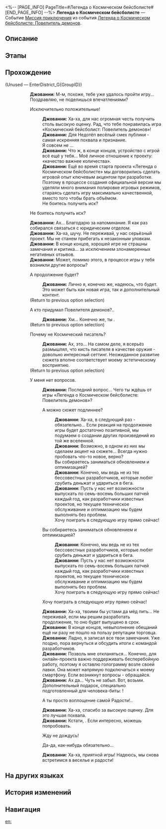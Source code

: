 <%-- [PAGE_INFO]
PageTitle=#Легенда о Космическом бейсболисте#
[END_PAGE_INFO] --%>
{{Дополнить|Диалоги.}}
{{Миссия Инфобокс
|id              = 8033102
|Название        = 
|Изображение     = Миссия Легенда о Космическом бейсболисте.png
|Тип             = Миссия приключения
|Событие         = Легенда о Космическом бейсболисте: Повелитель демонов
|Глава           = 
|Условия         = Завершена [[Продолжение Освоения]] «[[Андалузская обезьяна]]»
|Персонажи       = Джованни; Первопроходец
|СтартЛокация    = [[Пенакония]] — [[Академия оригами]]
|Мир             = Пенакония
|Предыдущая      = 
|Следующая       = 
|Награды         = 
}}
'''Легенда о Космическом бейсболисте''' — Событие [[Миссия приключения]] из события [[Легенда о Космическом бейсболисте: Повелитель демонов]].

==Описание==
{{Описание|<!--официальное описание из Перекрёстка судеб-->}}

==Этапы==


==Прохождение==
{{Дополнить}}

;(Unused &mdash; EnterDistrict_G{GroupID})
:{{tx}}
::'''Джованни:''' М-м, похоже, тебе уже удалось пройти игру... Поздравляю, не поделишься впечатлениями?
::{{Диалог|Стрелка}} Исключительно положительные!
:::'''Джованни:''' Ха-ха, для нас огромная честь получить столь высокую оценку. Рад, что тебе понравилась игра «Космический бейсболист: Повелитель демонов»!
:::'''Джованни:''' Для Недотёп весёлый смех публики - самая искренняя похвала и признание.
:::Я совсем не {{MC|ж=наигралась|м=наигрался}}...
:::'''Джованни:''' Что ж, в конце концов, устройство с игрой всё ещё у тебя... Моё личное отношение к проекту: «качество важнее количества».
:::'''Джованни:''' Ещё во время старта проекта «Легенда о Космическом бейсболисте» мы договорились сделать игровой опыт ключевым акцентом при разработке. Поэтому в процессе создания официальной версии мы уделяли много внимания полировке игровых режимов, стараясь сделать игру максимально качественной, вместо того чтобы брать объёмом.
:::Не боитесь получить иск?
::{{Диалог|Стрелка}} Не боитесь получить иск?
::'''Джованни:''' Ах... Благодарю за напоминание. Я как раз собирался связаться с юридическим отделом.
::'''Джованни:''' Ха-ха, шучу. Не переживай, у нас серьёзный проект. Мы не станем прибегать к незаконным уловкам.
::'''Джованни:''' В конце концов, хорошей игре не страшны замечания и критика... за исключением злонамеренных негативных отзывов.
::'''Джованни:''' Может, помимо этого, в процессе игры у тебя возникли другие вопросы?
::{{tx}}
::{{Диалог|Разговор}} А продолжение будет?
:::'''Джованни:''' Лично я, конечно же, надеюсь, что будет. Это может быть как новая игра, так и дополнительный контент.
:::{{tx}}
::;(Return to previous option selection)
::{{Диалог|Разговор}} А кто придумал Повелителя демонов?..
:::'''Джованни:''' Хм... Конечно же, ты {{MC|ж=сама|м=сам}}.
:::{{tx}}
::;(Return to previous option selection)
::{{Диалог|Разговор}} Почему не Космический писатель?
:::'''Джованни:''' Ах, это... На самом деле, я всерьёз размышлял, что кисть писателя в качестве оружия - довольно интересный сеттинг. Неожиданное развитие сюжета вполне соответствует моему эстетическому восприятию.
:::{{tx}}
::;(Return to previous option selection)
::{{Диалог|Стрелка}} У меня нет вопросов.
:::'''Джованни:''' Последний вопрос... Чего ты ждёшь от игры «Легенда о Космическом бейсболисте: Повелитель демонов»?
:::{{Диалог|Стрелка}} А можно сюжет подлиннее?
::::'''Джованни:''' Ха-ха, в следующий раз - обязательно... Если реакция на продолжение игры будет достаточно позитивной, мы подумаем о создании других произведений из той же вселенной.
::::'''Джованни:''' Возможно, в одном из них мы сделаем акцент на сюжете... Всегда нужно пробовать что-то новое, верно?
::::Вы собираетесь заниматься обновлением и оптимизацией?
::::'''Джованни:''' Конечно, мы ведь не из тех бессовестных разработчиков, которые любят срубить деньжат и удариться в бега.
::::'''Джованни:''' Пусть у нас нет возможности выпускать по семь-восемь больших патчей каждый год, как разработчики известных проектов, но текущее техническое обслуживание и оптимизацию мы будем выполнять без проблем.
::::Хочу поиграть в следующую игру прямо сейчас!
:::{{Диалог|Стрелка}} Вы собираетесь заниматься обновлением и оптимизацией?
::::'''Джованни:''' Конечно, мы ведь не из тех бессовестных разработчиков, которые любят срубить деньжат и удариться в бега.
::::'''Джованни:''' Пусть у нас нет возможности выпускать по семь-восемь больших патчей каждый год, как разработчики известных проектов, но текущее техническое обслуживание и оптимизацию мы будем выполнять без проблем.
::::Хочу поиграть в следующую игру прямо сейчас!
:::{{Диалог|Стрелка}} Хочу поиграть в следующую игру прямо сейчас!
:::'''Джованни:''' Ха-ха, твоими бы устами да мёд пить... Не переживай, если мы решим разработать продолжение, то оно будет выпущено в срок.
:::'''Джованни:''' В конце концов, невыполнение обещаний ещё ни разу не пошло на пользу репутации торговца.
:::'''Джованни:''' Ладно, я записал все твои замечания. Уже поздно, пора вернуться и обсудить итоги с командой разработчиков.
:::'''Джованни:''' Позволь мне откланяться... Конечно, для онлайн-проекта важно поддерживать бесперебойную работу, поэтому я оставлю голограмму возле своей лавки. Она может напрямую подключаться к моему смартфону. Если возникнут вопросы - обращайся.
:::'''Джованни:''' Ах да... Чуть не забыл. Вот, возьми. Дополнительный подарок, специально подготовленный для человека-биты: {{Цвет|Ключевой|nobold=1|Похвала высокой морали}}!
:::{{Диалог|Стрелка}} А ты просто воплощение самой Радости!..
:::'''Джованни:''' Ха-ха, спасибо за высокую оценку. Для {{Rubi|нас|Недотёпы}} это лучшая похвала.
:::'''Джованни:''' Кстати, {{Цвет|Ключевой|nobold=1|мы как раз починили устройство с бета-версией игры}}. Если интересно, можешь попробовать.
:::{{Диалог|Стрелка}} Жду не дождусь!
:::{{Диалог|Стрелка}} Да-да, как-нибудь обязательно...
:::'''Джованни:''' Ха-ха, приятной игры! Надеюсь, мы снова встретимся в веселье и радости!
:::{{tx}}
{{Диалог Конец}}

==На других языках==
{{На других языках
|en   = Legend of the Galactic Baseballer
|zhs  = 银河球棒侠传说
|zht  = 銀河球棒俠傳說
|ja   = 銀河打者伝説
|ko   = 은하 방망이 협객 전설
|es   = La leyenda del Bate Galáctico
|fr   = La légende de la batte galactique
|ru   = Легенда о Космическом бейсболисте
|th   = ตำนานอัศวินเบสบอลแห่งกาแล็กซี
|vi   = Huyền Thoại Hiệp Sĩ Gậy Bóng Chày Ngân Hà
|de   = Die Legende vom Galaktischen Baseballer
|id   = Legenda Manusia Pentung
|pt   = Lenda do Grande Jogador de Beisebol da Galáxia
}}

==История изменений==
{{История изменений|3.5}}

==Навигация==
{{Миссия приключения Навбокс|Глава }}

[[en:]]
